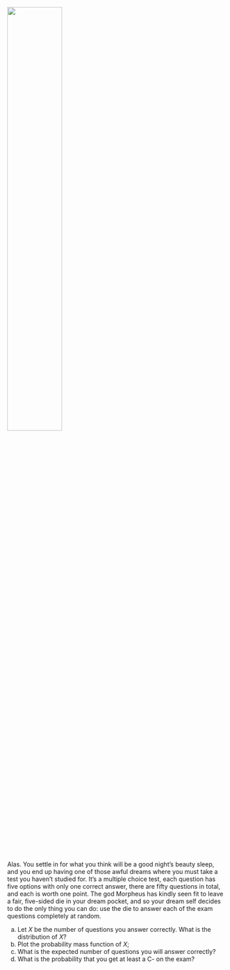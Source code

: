 ![](images/morpheus.jpg){fig-align="center" width="50%"}

Alas. You settle in for what you think will be a good night's beauty sleep, and you end up having one of those awful dreams where you must take a test you haven't studied for. It's a multiple choice test, each question has five options with only one correct answer, there are fifty questions in total, and each is worth one point. The god Morpheus has kindly seen fit to leave a fair, five-sided die in your dream pocket, and so your dream self decides to do the only thing you can do: use the die to answer each of the exam questions completely at random.

a. Let $X$ be the number of questions you answer correctly. What is the distribution of $X$?
a. Plot the probability mass function of $X$;
a. What is the expected number of questions you will answer correctly?
a. What is the probability that you get at least a C- on the exam?